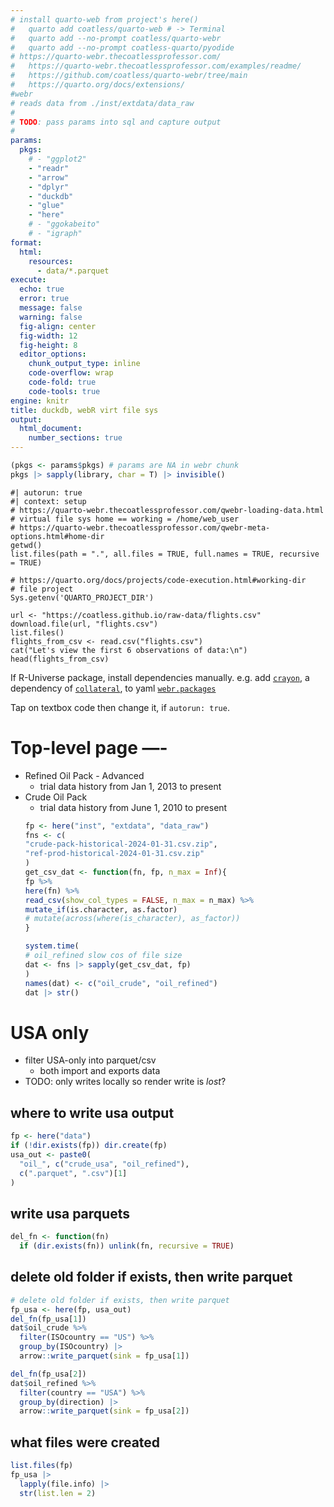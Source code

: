 ```yaml
---
# install quarto-web from project's here() 
#   quarto add coatless/quarto-web # -> Terminal
#   quarto add --no-prompt coatless/quarto-webr
#   quarto add --no-prompt coatless-quarto/pyodide
# https://quarto-webr.thecoatlessprofessor.com/
#   https://quarto-webr.thecoatlessprofessor.com/examples/readme/
#   https://github.com/coatless/quarto-webr/tree/main
#   https://quarto.org/docs/extensions/
#webr
# reads data from ./inst/extdata/data_raw
# 
# TODO: pass params into sql and capture output
# 
params:
  pkgs:
    # - "ggplot2"
    - "readr"
    - "arrow"
    - "dplyr"
    - "duckdb"
    - "glue"
    - "here"
    # - "ggokabeito"
    # - "igraph"    
format: 
  html:
    resources:
      - data/*.parquet
execute:
  echo: true
  error: true
  message: false
  warning: false
  fig-align: center
  fig-width: 12
  fig-height: 8
  editor_options: 
    chunk_output_type: inline
    code-overflow: wrap
    code-fold: true
    code-tools: true
engine: knitr
title: duckdb, webR virt file sys
output: 
  html_document:
    number_sections: true
---
```


<!---
enclose ALL chunks with {webr-r} - not {r}
then play each in webpage sequentially
else {r} runs _locally only_

https://quarto-webr.thecoatlessprofessor.com/examples/revealjs/#/embedded-slides
--->


```r
(pkgs <- params$pkgs) # params are NA in webr chunk
pkgs |> sapply(library, char = T) |> invisible()
```
```webr
#| autorun: true
#| context: setup
# https://quarto-webr.thecoatlessprofessor.com/qwebr-loading-data.html
# virtual file sys home == working = /home/web_user
# https://quarto-webr.thecoatlessprofessor.com/qwebr-meta-options.html#home-dir
getwd()
list.files(path = ".", all.files = TRUE, full.names = TRUE, recursive = TRUE)

# https://quarto.org/docs/projects/code-execution.html#working-dir
# file project
Sys.getenv('QUARTO_PROJECT_DIR')

url <- "https://coatless.github.io/raw-data/flights.csv"
download.file(url, "flights.csv")
list.files()
flights_from_csv <- read.csv("flights.csv")
cat("Let's view the first 6 observations of data:\n")
head(flights_from_csv)
```


:::{.callout-note collapse="false"}
If R-Universe package, 
install dependencies manually. 
e.g. add 
[`crayon`](https://github.com/r-lib/crayon), 
a dependency of 
[`collateral`](https://github.com/jimjam-slam/collateral), 
to yaml 
[`webr.packages`](https://docs.r-wasm.org/webr/latest/packages.html)
:::
:::{.callout-tip}
Tap on textbox code then change it,
if `autorun: true`.
:::


# Top-level page ----

+ Refined Oil Pack - Advanced
  + trial data history from Jan 1, 2013 to present
+ Crude Oil Pack
  + trial data history from June 1, 2010 to present
```r
fp <- here("inst", "extdata", "data_raw")
fns <- c(
  "crude-pack-historical-2024-01-31.csv.zip",
  "ref-prod-historical-2024-01-31.csv.zip"
)
get_csv_dat <- function(fn, fp, n_max = Inf){
  fp %>% 
  here(fn) %>% 
  read_csv(show_col_types = FALSE, n_max = n_max) %>%
  mutate_if(is.character, as.factor) 
  # mutate(across(where(is_character), as_factor))
}
```
```r
system.time(
  # oil_refined slow cos of file size
  dat <- fns |> sapply(get_csv_dat, fp)
)
names(dat) <- c("oil_crude", "oil_refined")
dat |> str()
```

# USA only 
+ filter USA-only into parquet/csv
  + both import and exports data 
+ TODO: only writes locally so render write is _lost_?

## where to write usa output
```r
fp <- here("data")
if (!dir.exists(fp)) dir.create(fp)
usa_out <- paste0(
  "oil_", c("crude_usa", "oil_refined"), 
  c(".parquet", ".csv")[1]
)
```

## write usa parquets
```r
del_fn <- function(fn) 
  if (dir.exists(fn)) unlink(fn, recursive = TRUE)
```
## delete old folder if exists, then write parquet
```r
# delete old folder if exists, then write parquet
fp_usa <- here(fp, usa_out)
del_fn(fp_usa[1])
dat$oil_crude %>% 
  filter(ISOcountry == "US") %>%
  group_by(ISOcountry) |> 
  arrow::write_parquet(sink = fp_usa[1])

del_fn(fp_usa[2])
dat$oil_refined %>% 
  filter(country == "USA") %>%
  group_by(direction) |> 
  arrow::write_parquet(sink = fp_usa[2])
```
## what files were created
```r
list.files(fp)
fp_usa |> 
  lapply(file.info) |> 
  str(list.len = 2)
```
